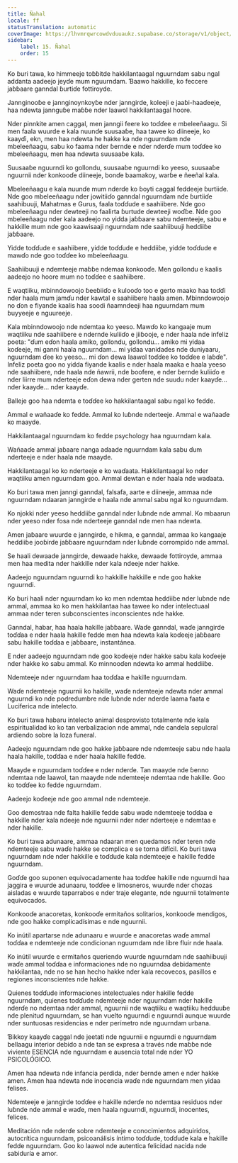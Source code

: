 ```yaml
---
title: Ñahal
locale: ff
statusTranslation: automatic
coverImage: https://lhvmrqwrcowdvduuaukz.supabase.co/storage/v1/object/public/strapi-uploads/small_cover-educacion-fundamental.webp-2d51a7828a2b1309555be27f7e2a61a0.webp
sidebar:
    label: 15. Ñahal
    order: 15
---
```

Ko ɓuri tawa, ko himmeeje toɓɓitde hakkilantaagal nguurndam sabu ngal addanta aadeejo jeyɗe mum nguurndam. Ɓaawo hakkille, ko feccere jaɓɓaare ganndal ɓurtiɗe fottiroyde.

Jannginooɓe e jannginoynkoyɓe nder janngirde, koleeji e jaaɓi-haaɗeeje, haa ndewta jannguɓe maɓɓe nder laawol hakkilantaagal hoore.

Nder pinnkite amen caggal, men janngii feere ko toɗɗee e mbeleeñaagu. Si men faala wuurde e kala nuunɗe suusaaɓe, haa tawee ko diineeje, ko kaayɗi, ekn, men haa ndewta he hakke ka nde nguurndam nde mbeleeñaagu, sabu ko faama nder ɓernde e nder nderɗe mum toɗɗee ko mbeleeñaagu, men haa ndewta suusaaɓe kala.

Suusaaɓe nguurndi ko gollondu, suusaaɓe nguurndi ko yeeso, suusaaɓe nguurnii nder konkooɗe diineeje, bonɗe baamakoy, warɓe e ñeeñal kala.

Mbeleeñaagu e kala nuunɗe mum nderɗe ko ɓoyti caggal feddeeje ɓurtiiɗe. Nde goo mbeleeñaagu nder jowitiiɗo ganndal nguurndam nde ɓurtiiɗe saahibuuji, Mahatmas e Gurus, faala toɗɗude e saahiibere. Nde goo mbeleeñaagu nder dewteeji no faalirta ɓurtude dewteeji woɗɓe. Nde goo mbeleeñaagu nder kala aadeejo no yidda jaɓɓaare sabu ndemteeje, sabu e hakkille mum nde goo kaawisaaji nguurndam nde saahiibuuji heddiiɓe jaɓɓaare.

Yidde toɗɗude e saahiibere, yidde toɗɗude e heddiiɓe, yidde toɗɗude e mawɗo nde goo toɗɗee ko mbeleeñaagu.

Saahiibuuji e ndemteeje maɓɓe ndemaa konkooɗe. Men gollondu e kaalis aadeejo no hoore mum no toɗɗee e saahiibere.

E waqtiiku, mbinndowoojo ɓeeɓiiɗo e kulooɗo too e gerto maako haa toɗɗi nder haala mum jamɗu nder kawtal e saahiibere haala amen. Mbinndowoojo no ɗon e fiyande kaalis haa soodi ñaamndeeji haa nguurndam mum ɓuyyeeje e nguureeje.

Kala mbinndowoojo nde ndemtaa ko yeeso. Mawɗo ko kangaaje mum waqtiiku nde saahiibere e ndernde kuliiɗo e jiiɓooje, e nder haala nde infeliz poeta: "ɗum eɗon haala amiko, gollondu, gollondu... amiko mi yidaa koɗeeje, mi ganni haala nguurndam... mi yidaa vanidades nde duniyaaru, nguurndam ɗee ko yeeso... mi ɗon dewa laawol toɗɗee ko toɗɗee e laɓɗe". Infeliz poeta goo no yidda fiyande kaalis e nder haala maaka e haala yeeso nde saahiibere, nde haala nde ñawrii, nde boofere, e nder ɓernde kuliiɗo e nder liirre mum nderteeje eɗon dewa nder gerten nde suudu nder kaayɗe... nder kaayɗe... nder kaayɗe.

Balleje goo haa ndemta e toɗɗee ko hakkilantaagal sabu ngal ko fedde.

Ammal e wañaaɗe ko fedde. Ammal ko luɓnde nderteeje. Ammal e wañaaɗe ko maayde.

Hakkilantaagal nguurndam ko fedde psychology haa nguurndam kala.

Wañaaɗe ammal jaɓaare nanga aɗaade nguurndam kala sabu ɗum nderteeje e nder haala nde maayde.

Hakkilantaagal ko ko nderteeje e ko waɗaata. Hakkilantaagal ko nder waqtiiku amen nguurndam goo. Ammal dewtan e nder haala nde waɗaata.

Ko ɓuri tawa men janngi ganndal, falsafa, aarte e diineeje, ammaa nde nguurndam ndaaran janngirde e haala nde ammal sabu ngal ko nguurndam.

Ko njokki nder yeeso heddiiɓe ganndal nder luɓnde nde ammal. Ko mbaarun nder yeeso nder fosa nde nderteeje ganndal nde men haa ndewta.

Amen jaɓaare wuurde e janngirde, e hikma, e ganndal, ammaa ko kangaaje heddiiɓe jooɓirde jaɓɓaare nguurndam nder luɓnde corrompido nde ammal.

Se haali dewaade janngirde, dewaade hakke, dewaade fottiroyde, ammaa men haa medita nder hakkille nder kala ndeeje nder hakke.

Aadeejo nguurndam nguurndi ko hakkille hakkille e nde goo hakke nguurndi.

Ko ɓuri haali nder nguurndam ko ko men ndemtaa heddiiɓe nder luɓnde nde ammal, ammaa ko ko men hakkilantaa haa tawee ko nder intelectuaal ammaa nder teren subconscientes inconscientes nde hakke.

Ganndal, habar, haa haala hakille jaɓɓaare. Waɗe ganndal, waɗe janngirde toɗɗaa e nder haala hakille fedde men haa ndewta kala koɗeeje jaɓɓaare sabu hakille toɗɗaa e jaɓɓaare, instantánea.

E nder aadeejo nguurndam nde goo koɗeeje nder hakke sabu kala koɗeeje nder hakke ko sabu ammal. Ko minnooɗen ndewta ko ammal heddiiɓe.

Ndemteeje nder nguurndam haa toɗɗaa e hakille nguurndam.

Waɗe ndemteeje nguurnii ko hakille, waɗe ndemteeje ndewta nder ammal nguurndi ko nde podredumbre nde luɓnde nder nderde laama faata e Luciferica nde intelecto.

Ko ɓuri tawa habaru intelecto animal desprovisto totalmente nde kala espiritualidad ko ko tan verbalizacion nde ammal, nde candela sepulcral ardiendo sobre la loza funeral.

Aadeejo nguurndam nde goo hakke jaɓɓaare nde ndemteeje sabu nde haala haala hakille, toɗɗaa e nder haala hakille fedde.

Maayde e nguurndam toɗɗee e nder nderɗe. Tan maayde nde ɓenno ndemtaa nde laawol, tan maayde nde ndemteeje ndemtaa nde hakille. Goo ko toɗɗee ko fedde nguurndam.

Aadeejo koɗeeje nde goo ammal nde ndemteeje.

Goo demostraa nde falta hakille fedde sabu waɗe ndemteeje toɗɗaa e hakkille nder kala ndeeje nde nguurnii nder nder nderteeje e ndemtaa e nder hakille.

Ko ɓuri tawa adunaare, ammaa ndaaran men quedamos nder teren nde ndemteeje sabu waɗe hakke se complica e se torna difícil. Ko ɓuri tawa nguurndam nde nder hakkille e toɗɗude kala ndemteeje e hakille fedde nguurndam.

Goɗɗe goo suponen equivocadamente haa toɗɗee hakille nde nguurndi haa jaggira e wuurde adunaaru, toɗɗee e limosneros, wuurde nder chozas aisladas e wuurde taparrabos e nder traje elegante, nde nguurnii totalmente equivocados.

Konkooɗe anacoretas, konkooɗe ermitaños solitarios, konkooɗe mendigos, nde goo hakke complicadísimas e nde nguurnii.

Ko inútil apartarse nde adunaaru e wuurde e anacoretas waɗe ammal toɗɗaa e ndemteeje nde condicionan nguurndam nde libre fluir nde haala.

Ko inútil wuurde e ermitaños queriendo wuurde nguurndam nde saahiibuuji waɗe ammal toɗɗaa e informaciones nde no nguurndaa debidamente hakkilantaa, nde no se han hecho hakke nder kala recovecos, pasillos e regiones inconscientes nde hakke.

Quienes toɗɗude informaciones intelectuales nder hakille fedde nguurndam, quienes toɗɗude ndemteeje nder nguurndam nder hakille nderɗe no ndemtaa nder ammal, nguurnii nde waqtiiku e waqtiiku hedduuɓe nde plenitud nguurndam, se han vuelto nguurndi e nguurndi aunque wuurde nder suntuosas residencias e nder perímetro nde nguurndam urbana.

Ɓikkoy kaayɗe caggal nde jeetati nde nguurnii e nguurndi e nguurndam bellaagu interior debido a nde tan se expresa a través nde maɓɓe nde viviente ESENCIA nde nguurndam e ausencia total nde nder YO PSICOLÓGICO.

Amen haa ndewta nde infancia perdida, nder ɓernde amen e nder hakke amen. Amen haa ndewta nde inocencia waɗe nde nguurndam men yidaa felises.

Ndemteeje e janngirde toɗɗee e hakille nderɗe no ndemtaa residuos nder luɓnde nde ammal e waɗe, men haala nguurndi, nguurndi, inocentes, felices.

Meditación nde nderɗe sobre ndemteeje e conocimientos adquiridos, autocrítica nguurndam, psicoanálisis íntimo toɗɗude, toɗɗude kala e hakille fedde nguurndam. Goo ko laawol nde autentica felicidad nacida nde sabiduría e amor.

